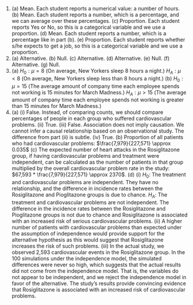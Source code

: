 1. \(a) Mean. Each student reports a numerical value: a number of hours. (b) Mean. Each student reports a number, which is a percentage, and we can average over these percentages. (c) Proportion. Each student reports Yes or No, so this is a categorical variable and we use a proportion. (d) Mean. Each student reports a number, which is a percentage like in part (b). (e) Proportion. Each student reports whether s/he expects to get a job, so this is a categorical variable and we use a proportion.
\addtocounter{enumi}{1}

1. \(a) Alternative. (b) Null. (c) Alternative. (d) Alternative. (e) Null. (f) Alternative. (g) Null.
\addtocounter{enumi}{1}

1. \(a) $H_0: \mu = 8$ (On average, New Yorkers sleep 8 hours a night.) $H_A: \mu < 8$ (On average, New Yorkers sleep less than 8 hours a night.) (b) $H_0: \mu = 15$ (The average amount of company time each employee spends not working is 15 minutes for March Madness.) $H_A: \mu > 15$ (The average amount of company time each employee spends not working is greater than 15 minutes for March Madness.)
\addtocounter{enumi}{1}

1. \(a) (i) False. Instead, of comparing counts, we should compare percentages of people in each group who suffered cardiovascular problems. (ii) True. (iii) False. Association does not imply causation. We cannot infer a causal relationship based on an observational study. The difference from part (ii) is subtle. (iv) True. (b) Proportion of all patients who had cardiovascular problems: $\frac{7,979}{227,571} \approx 0.035$ (c) The expected number of heart attacks in the Rosiglitazone group, if having cardiovascular problems and treatment were independent, can be calculated as the number of patients in that group multiplied by the overall cardiovascular problem rate in the study: $67,593 * \frac{7,979}{227,571} \approx 2370$. (d) (i) $H_0$: The treatment and cardiovascular problems are independent. They have no relationship, and the difference in incidence rates between the Rosiglitazone and Pioglitazone groups is due to chance. $H_A$: The treatment and cardiovascular problems are not independent. The difference in the incidence rates between the Rosiglitazone and Pioglitazone groups is not due to chance and Rosiglitazone is associated with an increased risk of serious cardiovascular problems. (ii) A higher number of patients with cardiovascular problems than expected under the assumption of independence would provide support for the alternative hypothesis as this would suggest that Rosiglitazone increases the risk of such problems. (iii) In the actual study, we observed 2,593 cardiovascular events in the Rosiglitazone group. In the 100 simulations under the independence model, the simulated differences were never so high, which suggests that the actual results did not come from the independence model. That is, the variables do not appear to be independent, and we reject the independence model in favor of the alternative. The study's results provide convincing evidence that Rosiglitazone is associated with an increased risk of cardiovascular problems.
\addtocounter{enumi}{1}
